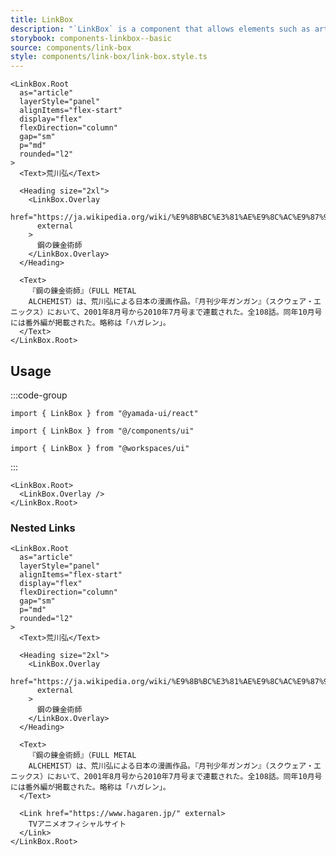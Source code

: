 ```yaml
---
title: LinkBox
description: "`LinkBox` is a component that allows elements such as articles or cards to function as a single link."
storybook: components-linkbox--basic
source: components/link-box
style: components/link-box/link-box.style.ts
---
```


```tsx preview
<LinkBox.Root
  as="article"
  layerStyle="panel"
  alignItems="flex-start"
  display="flex"
  flexDirection="column"
  gap="sm"
  p="md"
  rounded="l2"
>
  <Text>荒川弘</Text>

  <Heading size="2xl">
    <LinkBox.Overlay
      href="https://ja.wikipedia.org/wiki/%E9%8B%BC%E3%81%AE%E9%8C%AC%E9%87%91%E8%A1%93%E5%B8%AB"
      external
    >
      鋼の錬金術師
    </LinkBox.Overlay>
  </Heading>

  <Text>
    『鋼の錬金術師』（FULL METAL
    ALCHEMIST）は、荒川弘による日本の漫画作品。『月刊少年ガンガン』（スクウェア・エニックス）において、2001年8月号から2010年7月号まで連載された。全108話。同年10月号には番外編が掲載された。略称は「ハガレン」。
  </Text>
</LinkBox.Root>
```

## Usage

:::code-group

```tsx [package]
import { LinkBox } from "@yamada-ui/react"
```

```tsx [alias]
import { LinkBox } from "@/components/ui"
```

```tsx [monorepo]
import { LinkBox } from "@workspaces/ui"
```

:::

```tsx
<LinkBox.Root>
  <LinkBox.Overlay />
</LinkBox.Root>
```

### Nested Links

```tsx preview
<LinkBox.Root
  as="article"
  layerStyle="panel"
  alignItems="flex-start"
  display="flex"
  flexDirection="column"
  gap="sm"
  p="md"
  rounded="l2"
>
  <Text>荒川弘</Text>

  <Heading size="2xl">
    <LinkBox.Overlay
      href="https://ja.wikipedia.org/wiki/%E9%8B%BC%E3%81%AE%E9%8C%AC%E9%87%91%E8%A1%93%E5%B8%AB"
      external
    >
      鋼の錬金術師
    </LinkBox.Overlay>
  </Heading>

  <Text>
    『鋼の錬金術師』（FULL METAL
    ALCHEMIST）は、荒川弘による日本の漫画作品。『月刊少年ガンガン』（スクウェア・エニックス）において、2001年8月号から2010年7月号まで連載された。全108話。同年10月号には番外編が掲載された。略称は「ハガレン」。
  </Text>

  <Link href="https://www.hagaren.jp/" external>
    TVアニメオフィシャルサイト
  </Link>
</LinkBox.Root>
```

